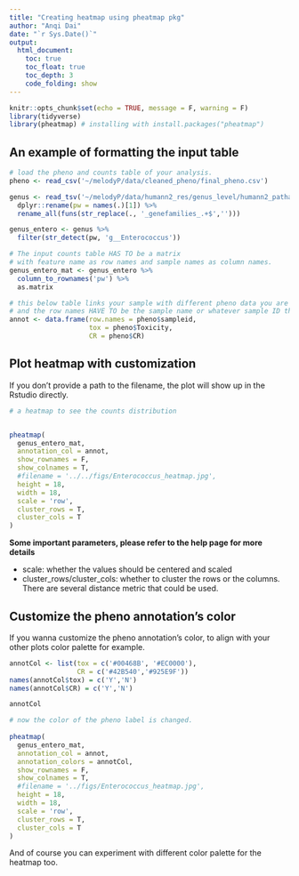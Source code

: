 ```yaml
---
title: "Creating heatmap using pheatmap pkg"
author: "Anqi Dai"
date: "`r Sys.Date()`"
output:
  html_document:
    toc: true
    toc_float: true
    toc_depth: 3
    code_folding: show
---
```


```r
knitr::opts_chunk$set(echo = TRUE, message = F, warning = F)
library(tidyverse)
library(pheatmap) # installing with install.packages("pheatmap")
```

## An example of formatting the input table

```r
# load the pheno and counts table of your analysis.
pheno <- read_csv('~/melodyP/data/cleaned_pheno/final_pheno.csv')

genus <- read_tsv('~/melodyP/data/humann2_res/genus_level/humann2_pathabundance_genus_level_cpm_stratified.tsv') %>% 
  dplyr::rename(pw = names(.)[1]) %>% 
  rename_all(funs(str_replace(., '_genefamilies_.+$','')))

genus_entero <- genus %>% 
  filter(str_detect(pw, 'g__Enterococcus')) 

# The input counts table HAS TO be a matrix
# with feature name as row names and sample names as column names.
genus_entero_mat <- genus_entero %>% 
  column_to_rownames('pw') %>% 
  as.matrix

# this below table links your sample with different pheno data you are interested in
# and the row names HAVE TO be the sample name or whatever sample ID that is in your counts table.
annot <- data.frame(row.names = pheno$sampleid, 
                    tox = pheno$Toxicity, 
                    CR = pheno$CR)
```

## Plot heatmap with customization

If you don't provide a path to the filename, the plot will show up in the Rstudio directly.

```r
# a heatmap to see the counts distribution


pheatmap(
  genus_entero_mat,
  annotation_col = annot,
  show_rownames = F,
  show_colnames = T,
  #filename = '../../figs/Enterococcus_heatmap.jpg',
  height = 18,
  width = 18,
  scale = 'row',
  cluster_rows = T,
  cluster_cols = T
)
```

**Some important parameters, please refer to the help page for more details**

* scale: whether the values should be centered and scaled
* cluster_rows/cluster_cols: whether to cluster the rows or the columns. There are several distance metric that could be used.

## Customize the pheno annotation's color

If you wanna customize the pheno annotation's color, to align with your other plots color palette for example.

```r
annotCol <- list(tox = c('#00468B', '#EC0000'),
                 CR = c('#42B540','#925E9F'))
names(annotCol$tox) = c('Y','N')
names(annotCol$CR) = c('Y','N')

annotCol
```
```r
# now the color of the pheno label is changed.
 
pheatmap(
  genus_entero_mat,
  annotation_col = annot,
  annotation_colors = annotCol,
  show_rownames = F,
  show_colnames = T,
  #filename = '../figs/Enterococcus_heatmap.jpg',
  height = 18,
  width = 18,
  scale = 'row',
  cluster_rows = T,
  cluster_cols = T
)
```

And of course you can experiment with different color palette for the heatmap too. 

